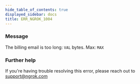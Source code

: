```yaml
---
hide_table_of_contents: true
displayed_sidebar: docs
title: ERR_NGROK_1004
---
```


### Message

The billing email is too long: `VAL` bytes. Max: `MAX`

<ErrorDetails />

### Further help

If you're having trouble resolving this error, please reach out to [support@ngrok.com](mailto:support@ngrok.com?subject=Help%20with%20ERR_NGROK_1004)
